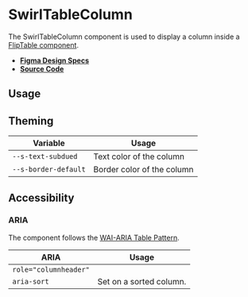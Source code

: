 
<Meta title="Components/SwirlTableColumn" />

# SwirlTableColumn

The SwirlTableColumn component is used to display a column inside a
[FlipTable component](?path=/docs/components-fliptable--swirl-table).

- **[Figma Design Specs](https://www.figma.com/file/iRHiAFsHxnzux8gQ9EjlZe/Swirl-Components?node-id=2368%3A11396)**
- **[Source Code](https://github.com/flip-corp/swirl/tree/main/packages/swirl-components/src/components/swirl-table-column)**

## Usage

<Canvas withSource="open">
  <Story id="components-swirltablecolumn--swirl-table-column" />
</Canvas>

<ArgsTable story="." />

## Theming

| Variable             | Usage                      |
| -------------------- | -------------------------- |
| `--s-text-subdued`   | Text color of the column   |
| `--s-border-default` | Border color of the column |

## Accessibility

### ARIA

The component follows the
[WAI-ARIA Table Pattern](https://www.w3.org/WAI/ARIA/apg/patterns/table/).

| ARIA                  | Usage                   |
| --------------------- | ----------------------- |
| `role="columnheader"` |                         |
| `aria-sort`           | Set on a sorted column. |
